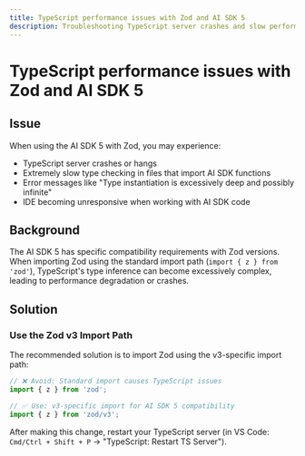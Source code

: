 ```yaml
---
title: TypeScript performance issues with Zod and AI SDK 5
description: Troubleshooting TypeScript server crashes and slow performance when using Zod with AI SDK 5
---
```


# TypeScript performance issues with Zod and AI SDK 5

## Issue

When using the AI SDK 5 with Zod, you may experience:

- TypeScript server crashes or hangs
- Extremely slow type checking in files that import AI SDK functions
- Error messages like "Type instantiation is excessively deep and possibly infinite"
- IDE becoming unresponsive when working with AI SDK code

## Background

The AI SDK 5 has specific compatibility requirements with Zod versions. When importing Zod using the standard import path (`import { z } from 'zod'`), TypeScript's type inference can become excessively complex, leading to performance degradation or crashes.

## Solution

### Use the Zod v3 Import Path

The recommended solution is to import Zod using the v3-specific import path:

```typescript
// ❌ Avoid: Standard import causes TypeScript issues
import { z } from 'zod';

// ✅ Use: v3-specific import for AI SDK 5 compatibility
import { z } from 'zod/v3';
```

After making this change, restart your TypeScript server (in VS Code: `Cmd/Ctrl + Shift + P` → "TypeScript: Restart TS Server").
